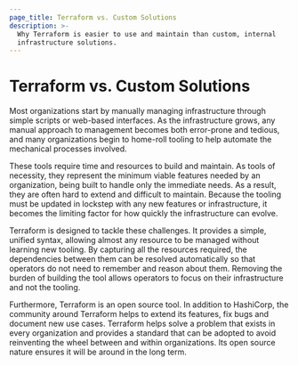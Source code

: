 ```yaml
---
page_title: Terraform vs. Custom Solutions
description: >-
  Why Terraform is easier to use and maintain than custom, internal
  infrastructure solutions.
---
```


# Terraform vs. Custom Solutions

Most organizations start by manually managing infrastructure through
simple scripts or web-based interfaces. As the infrastructure grows,
any manual approach to management becomes both error-prone and tedious,
and many organizations begin to home-roll tooling to help
automate the mechanical processes involved.

These tools require time and resources to build and maintain.
As tools of necessity, they represent the minimum viable
features needed by an organization, being built to handle only
the immediate needs. As a result, they are often hard
to extend and difficult to maintain. Because the tooling must be
updated in lockstep with any new features or infrastructure,
it becomes the limiting factor for how quickly the infrastructure
can evolve.

Terraform is designed to tackle these challenges. It provides a simple,
unified syntax, allowing almost any resource to be managed without
learning new tooling. By capturing all the resources required, the
dependencies between them can be resolved automatically so that operators
do not need to remember and reason about them. Removing the burden
of building the tool allows operators to focus on their infrastructure
and not the tooling.

Furthermore, Terraform is an open source tool. In addition to
HashiCorp, the community around Terraform helps to extend its features,
fix bugs and document new use cases. Terraform helps solve a problem
that exists in every organization and provides a standard that can
be adopted to avoid reinventing the wheel between and within organizations.
Its open source nature ensures it will be around in the long term.
